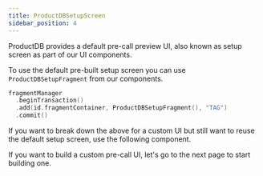 ```yaml
---
title: ProductDBSetupScreen
sidebar_position: 4
---
```


ProductDB provides a default pre-call preview UI, also known as setup screen as part of our UI components.

To use the default pre-built setup screen you can use `ProductDBSetupFragment` from our components.

```kotlin
fragmentManager
  .beginTransaction()
  .add(id.fragmentContainer, ProductDBSetupFragment(), "TAG")
  .commit()
```

If you want to break down the above for a custom UI but still want to reuse the default setup screen, use the following component.

If you want to build a custom pre-call UI, let's go to the next page to start building one.
